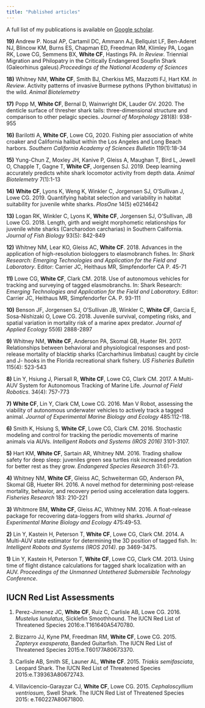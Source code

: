 ```yaml
---
title: "Published articles"
---
```


<link rel="stylesheet" href="styles.css" type="text/css">


A full list of my publications is available on [Google scholar](https://scholar.google.com/citations?user=Xsxg0-sAAAAJ&hl=en).


**19)** Andrew P. Nosal AP, Cartamil DC, Ammann AJ, Bellquist LF, Ben-Aderet NJ, Blincow KM, Burns ES, Chapman ED, Freedman RM, Klimley PA, Logan RK, Lowe CG, Semmens BX, **White CF**, Hastings PA. *In Review*. Triennial Migration and Philopatry in the Critically Endangered Soupfin Shark (Galeorhinus galeus).*Proceedings of the National Academy of Sciences*

**18)** Whitney NM, **White CF**, Smith BJ, Cherkiss MS, Mazzotti FJ, Hart KM. *In Review*. Activity patterns of invasive Burmese pythons (Python bivittatus) in the wild. *Animal Biotelemetry*  

**17)** Popp M, **White CF**, Bernal D, Wainwright DK, Lauder GV. 2020. The denticle surface of thresher shark tails: three-dimensional structure and comparison to other pelagic species. *Journal of Morphology* 281(8): 938-955

**16)** Barilotti A, **White CF**, Lowe CG, 2020. Fishing pier association of white croaker and California halibut within the Los Angeles and Long Beach harbors. *Southern California Academy of Sciences Bulletin* 119(1):18-34

**15)** Yung-Chun Z, Moxley JH, Kanive P, Gleiss A, Maughan T, Bird L, Jewell O, Chapple T, Gagne T, **White CF**, Jorgensen SJ. 2019. Deep learning accurately predicts white shark locomotor activity from depth data. *Animal Biotelemetry* 7(1):1-13

**14)** **White CF**, Lyons K, Weng K, Winkler C, Jorgensen SJ, O’Sullivan J, Lowe CG. 2019. Quantifying habitat selection and variability in habitat suitability for juvenile white sharks. *PlosOne* 14(5) e0214642

**13)** Logan RK, Winkler C, Lyons K, **White CF**, Jorgensen SJ, O’Sullivan, JB Lowe CG. 2018. Length, girth and weight morphometic relationships for juvenile white sharks (Carcharodon carcharias) in Southern California. *Journal of Fish Biology* 93(5): 842-849

**12)** Whitney NM, Lear KO, Gleiss AC, **White CF**. 2018. Advances in the application of high-resolution biologgers to elasmobranch fishes. In: *Shark Research: Emerging Technologies and Application for the Field and Laboratory*. Editor: Carrier JC, Heithaus MR, Simpfendorfer CA P. 45-71

**11)** Lowe CG, **White CF**, Clark CM.  2018. Use of autonomous vehicles for tracking and surveying of tagged elasmobranchs. In: Shark Research: *Emerging Technologies and Application for the Field and Laboratory*. Editor: Carrier JC, Heithaus MR, Simpfendorfer CA. P. 93-111

**10)** Benson JF, Jorgensen SJ, O’Sullivan JB, Winkler C, **White CF**, Garcia E, Sosa-Nishizaki O, Lowe CG. 2018. Juvenile survival, competing risks, and spatial variation in mortality risk of a marine apex predator. *Journal of Applied Ecology* 55(6) 2888-2897

**9)** Whitney NM, **White CF**, Anderson PA, Skomal GB, Hueter RH. 2017. Relationships between behavioral and physiological responses and post-release mortality of blacktip sharks (Carcharhinus limbatus) caught by circle and J- hooks in the Florida recreational shark fishery. *US Fisheries Bulletin* 115(4): 523-543

**8)** Lin Y, Hsiung J, Piersall R, **White CF**,  Lowe CG, Clark CM. 2017. A Multi-AUV System for Autonomous Tracking of Marine Life. *Journal of Field Robotics*. 34(4): 757-773

**7)** **White CF**, Lin Y, Clark CM, Lowe CG. 2016. Man V Robot, assessing the viability of autonomous underwater vehicles to actively track a tagged animal. *Journal of Experimental Marine Biology and Ecology* 485:112-118.

**6)** Smith K, Hsiung S, **White CF**, Lowe CG, Clark CM. 2016. Stochastic modeling and control for tracking the periodic movements of marine animals via AUVs. *Intelligent Robots and Systems (IROS 2016)* 3101-3107.

**5)** Hart KM, **White CF**, Sartain AR, Whitney NM. 2016. Trading shallow safety for deep sleep: juveniles green sea turtles risk increased predation for better rest as they grow. *Endangered Species Research* 31:61-73.

**4)** Whitney NM, **White CF**, Gleiss AC, Schweiterman GD, Anderson PA, Skomal GB, Hueter RH. 2016. A novel method for determining post-release mortality, behavior, and recovery period using acceleration data loggers. *Fisheries Research* 183: 210-221

**3)** Whitmore BM, **White CF**, Gleiss AC, Whitney NM. 2016. A float-release package for recovering data-loggers from wild sharks. *Journal of Experimental Marine Biology and Ecology* 475:49-53.

**2)** Lin Y, Kastein H, Peterson T, **White CF**, Lowe CG, Clark CM. 2014. A Multi-AUV state estimator for determining the 3D position of tagged fish. In: *Intelligent Robots and Systems (IROS 2014)*. pp 3469-3475.

**1)** Lin Y, Kastein H, Peterson T, **White CF**, Lowe CG, Clark CM. 2013. Using time of flight distance calculations for tagged shark localization with an AUV. *Proceedings of the Unmanned Untethered Submersible Technology Conference*.

## IUCN Red List Assessments

1. Perez-Jimenez JC, **White CF**, Ruiz C, Carlisle AB, Lowe CG. 2016. *Mustelus lunulatus*, Sicklefin Smoothhound. The IUCN Red List of Threatened Species 2016:e.T161640A5470780.

1. Bizzarro JJ, Kyne PM, Freedman RM, **White CF**, Lowe CG. 2015. *Zapteryx exasperata*, Banded Guitarfish. The IUCN Red List of Threatened Species 2015:e.T60177A80673370.

1. Carlisle AB, Smith SE, Launer AL, **White CF**. 2015. *Triakis semifasciata*, Leopard Shark. The IUCN Red List of Threatened Species 2015:e.T39363A80672743.

1. Villavicencio-Garayzar CJ, **White CF**, Lowe CG. 2015. *Cephaloscyllium ventriosum*, Swell Shark. The IUCN Red List of Threatened Species 2015: e.T60227A80671800.

